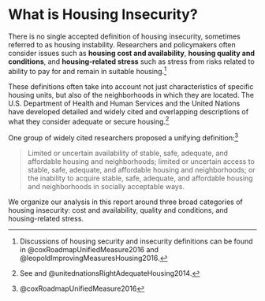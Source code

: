 # What is Housing Insecurity?

There is no single accepted definition of housing insecurity, sometimes referred to as housing instability. Researchers and policymakers often consider issues such as **housing cost and availability**, **housing quality and conditions**, and **housing-related stress** such as stress from risks related to ability to pay for and remain in suitable housing.^[Discussions of housing security and insecurity definitions can be found in @coxRoadmapUnifiedMeasure2016 and @leopoldImprovingMeasuresHousing2016.] 

These definitions often take into account not just characteristics of specific housing units, but also of the neighborhoods in which they are located. The U.S. Department of Health and Human Services and the United Nations have developed detailed and widely cited and overlapping descriptions of what they consider adequate or secure housing.^[See and @unitednationsRightAdequateHousing2014.]

One group of widely cited researchers proposed a unifying definition:^[@coxRoadmapUnifiedMeasure2016]

> Limited or uncertain availability of stable, safe, adequate, and affordable housing and neighborhoods; limited or uncertain access to stable, safe, adequate, and affordable housing and neighborhoods; or the inability to acquire stable, safe, adequate, and affordable housing and neighborhoods in socially acceptable ways.

<!-- These definitions of housing insecurity are  -->

We organize our analysis in this report around three broad categories of housing insecurity: cost and availability, quality and conditions, and housing-related stress.

